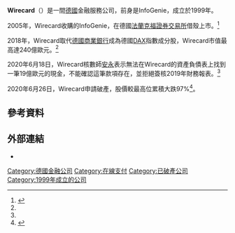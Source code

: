 {{Expand language|1=en|time=2022-02-17T22:55:28+00:00}}
'''Wirecard'''（{{FWB|WDI}}）是一間[[德國|德國]]金融服務公司，前身是InfoGenie，成立於1999年。

2005年，Wirecard收購的InfoGenie，在德國[[法蘭克福證券交易所|法蘭克福證券交易所]]借殼上市。<ref name=hk01_20200620>{{Cite web|title=Wirecard德國巨企地位再遭重擊 逾165億元不翼而飛|url=https://www.hk01.com/即時國際/488535/wirecard德國巨企地位再遭重擊-逾165億元不翼而飛|accessdate=2020-07-05|date=2020-06-20|work=香港01|archive-date=2021-08-03|archive-url=https://web.archive.org/web/20210803160736/https://www.hk01.com/%E5%8D%B3%E6%99%82%E5%9C%8B%E9%9A%9B/488535/wirecard%E5%BE%B7%E5%9C%8B%E5%B7%A8%E4%BC%81%E5%9C%B0%E4%BD%8D%E5%86%8D%E9%81%AD%E9%87%8D%E6%93%8A-%E9%80%BE165%E5%84%84%E5%85%83%E4%B8%8D%E7%BF%BC%E8%80%8C%E9%A3%9B}}</ref>

2018年，Wirecard取代[[德國商業銀行|德國商業銀行]]成為德國[[DAX|DAX]]指數成分股，Wirecard市值最高達240億歐元。<ref name=hk01_20200620/>

2020年6月18日，Wirecard核數師[[安永|安永]]表示無法在Wirecard的資產負債表上找到一筆19億歐元的現金，不能確認這筆款項存在，並拒絕簽核2019年財務報表。<ref name=hk01_20200620/>

2020年6月26日，Wirecard申請破產，股價較最高位累積大跌97%<ref>{{Cite web|title=德國藍籌首家爆煲 Wirecard申破產|url=https://news.mingpao.com/pns/經濟/article/20200626/s00004/1593109913059/德國藍籌首家爆煲-wirecard申破產|accessdate=2020-07-05|date=2020-06-26|work=明報|archive-date=2021-05-09|archive-url=https://web.archive.org/web/20210509080324/https://news.mingpao.com/pns/%e7%b6%93%e6%bf%9f/article/20200626/s00004/1593109913059/%e5%be%b7%e5%9c%8b%e8%97%8d%e7%b1%8c%e9%a6%96%e5%ae%b6%e7%88%86%e7%85%b2-wirecard%e7%94%b3%e7%a0%b4%e7%94%a2}}</ref>。

==參考資料==
{{Reflist}}

==外部連結==
* {{official|https://www.wirecard.com/}}

{{DAX上市公司}}
[[Category:德國金融公司|Category:德國金融公司]]
[[Category:在線支付|Category:在線支付]]
[[Category:已破產公司|Category:已破產公司]]
[[Category:1999年成立的公司|Category:1999年成立的公司]]